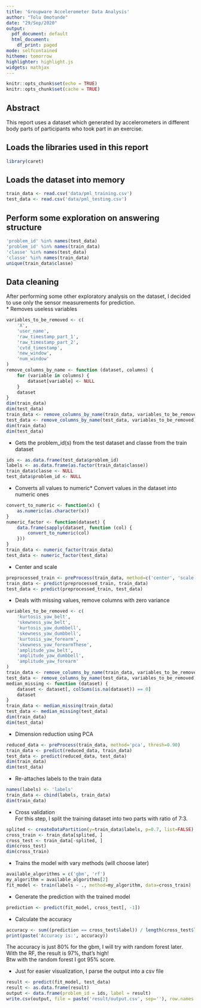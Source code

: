 ```yaml
---
title: 'Groupware Accelerometer Data Analysis'
author: "Tolu Omotunde"
date: "29/Sep/2020"
output:
  pdf_document: default
  html_document:
    df_print: paged
mode: selfcontained
hitheme: tomorrow
highlighter: highlight.js
widgets: mathjax
---
```

```r
knitr::opts_chunk$set(echo = TRUE)
knitr::opts_chunk$set(cache = TRUE)
```

## Abstract  
This report uses a dataset which generated by accelerometers in different body parts of participants who took part in an exercise.  
  
## Loads the libraries used in this report  
```r
library(caret)
```

## Loads the dataset into memory  
```r
train_data <- read.csv('data/pml_training.csv')
test_data <- read.csv('data/pml_testing.csv')
```  
  
## Perform some exploration on answering structure  
```r
'problem_id' %in% names(test_data)
'problem_id' %in% names(train_data)
'classe' %in% names(test_data)
'classe' %in% names(train_data)
unique(train_data$classe)
```
## Data cleaning  
After performing some other exploratory analysis on the dataset, I decided to use only the sensor measurements for prediction.  
* Removes useless variables  
```r
variables_to_be_removed <- c(
    'X',
    'user_name',
    'raw_timestamp_part_1',
    'raw_timestamp_part_2',
    'cvtd_timestamp',
    'new_window',
    'num_window'
)
remove_columns_by_name <- function (dataset, columns) {
    for (variable in columns) {
        dataset[variable] <- NULL
    }
    dataset
}
dim(train_data)
dim(test_data)
train_data <- remove_columns_by_name(train_data, variables_to_be_removed)
test_data <- remove_columns_by_name(test_data, variables_to_be_removed)
dim(train_data)
dim(test_data)
```
  
* Gets the problem_id(s) from the test dataset and classe from the train dataset  
```r
ids <- as.data.frame(test_data$problem_id)
labels <- as.data.frame(as.factor(train_data$classe))
train_data$classe <- NULL
test_data$problem_id <- NULL
```
  
* Converts all values to numeric* Convert values in the dataset into numeric ones  
```r
convert_to_numeric <- function(x) {
    as.numeric(as.character(x))
}
numeric_factor <- function(dataset) {
    data.frame(sapply(dataset, function (col) {
        convert_to_numeric(col)
    }))
}
train_data <- numeric_factor(train_data)
test_data <- numeric_factor(test_data)
```
  
* Center and scale  
```r
preprocessed_train <- preProcess(train_data, method=c('center', 'scale'))
train_data <- predict(preprocessed_train, train_data)
test_data <- predict(preprocessed_train, test_data)
```
  
* Deals with missing values, remove columns with zero variance  
```r
variables_to_be_removed <- c(
    'kurtosis_yaw_belt',
    'skewness_yaw_belt',
    'kurtosis_yaw_dumbbell',
    'skewness_yaw_dumbbell',
    'kurtosis_yaw_forearm',
    'skewness_yaw_forearmThese',
    'amplitude_yaw_belt',
    'amplitude_yaw_dumbbell',
    'amplitude_yaw_forearm'
)
train_data <- remove_columns_by_name(train_data, variables_to_be_removed)
test_data <- remove_columns_by_name(test_data, variables_to_be_removed)
median_missing <- function (dataset) {
    dataset <- dataset[, colSums(is.na(dataset)) == 0]
    dataset
}
train_data <- median_missing(train_data)
test_data <- median_missing(test_data)
dim(train_data)
dim(test_data)
```
  
* Dimension reduction using PCA  
```r
reduced_data <- preProcess(train_data, method='pca', thresh=0.90)
train_data <- predict(reduced_data, train_data)
test_data <- predict(reduced_data, test_data)
dim(train_data)
dim(test_data)
```
  
* Re-attaches labels to the train data  
```r
names(labels) <- 'labels'
train_data <- cbind(labels, train_data)
dim(train_data)
```
  
* Cross validation  
For this step, I split the training dataset into two parts with ratio of 7:3.  
```r
splited <- createDataPartition(y=train_data$labels, p=0.7, list=FALSE)
cross_train <- train_data[splited, ]
cross_test <- train_data[-splited, ]
dim(cross_test)
dim(cross_train)
```
  
* Trains the model with vary methods (will choose later)  
```r
available_algorithms = c('gbm', 'rf')
my_algorithm = available_algorithms[2]
fit_model <- train(labels ~ ., method=my_algorithm, data=cross_train)
```
  
* Generate the prediction with the trained model  
```r
prediction <- predict(fit_model, cross_test[, -1])
```
  
* Calculate the accuracy  
```r
accuracy <- sum((prediction == cross_test$label)) / length(cross_test$label)
print(paste('Accuracy is:', accuracy))
```
  
The accuracy is just 80% for the gbm, I will try with random forest later.  
With the RF, the result is 97%, that's high!  
Btw with the random forest I got 95% score.  
  
* Just for easier visualization, I parse the output into a csv file  
```r
result <- predict(fit_model, test_data)
result <- as.data.frame(result)
output <- data.frame(problem_id = ids, label = result)
write.csv(output, file = paste('result/output.csv', sep=''), row.names = FALSE)
```